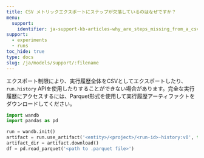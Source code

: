 ```yaml
---
title: CSV メトリックエクスポートにステップが欠落しているのはなぜですか？
menu:
  support:
    identifier: ja-support-kb-articles-why_are_steps_missing_from_a_csv_metric_export
support:
  - experiments
  - runs
toc_hide: true
type: docs
slug: /ja/models/support/:filename
---
```

エクスポート制限により、実行履歴全体をCSVとしてエクスポートしたり、`run.history` APIを使用したりすることができない場合があります。完全な実行履歴にアクセスするには、Parquet形式を使用して実行履歴アーティファクトをダウンロードしてください。

```python
import wandb
import pandas as pd

run = wandb.init()
artifact = run.use_artifact('<entity>/<project>/<run-id>-history:v0', type='wandb-history')
artifact_dir = artifact.download()
df = pd.read_parquet('<path to .parquet file>')
```